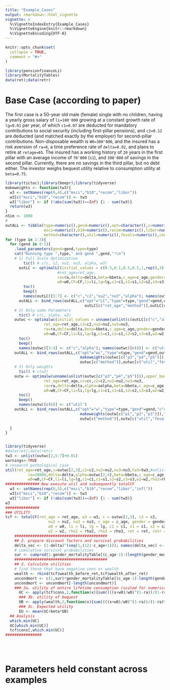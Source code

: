```yaml
---
title: "Example_Cases"
output: rmarkdown::html_vignette
vignette: >
  %\VignetteIndexEntry{Example_Cases}
  %\VignetteEngine{knitr::rmarkdown}
  %\VignetteEncoding{UTF-8}
---
```


```r
knitr::opts_chunk$set(
  collapse = TRUE,
  comment = "#>"
)
```

```r
library(pensionfinanceLi)
library(MortalityTables)
data(ret);data(retr)
```

# Base Case (according to paper)

The first case is a 50-year old male (female) single with no children, having a yearly gross salary of `li=100'000` growing at a constant growth rate of `lg=0.01` per year, of which `c1=0.07` are deducted for mandatory contributions to social security (including first-pillar pensions), and `c2=0.12` are deducted (and matched exactly by the
employer) for second-pillar contributions. Non-disposable wealth is `W0=300'000`, and the insured has a risk aversion of `ra=8`, a time preference rate of `delta=0.02`, and plans to retire at `retage=65`. The insured has a working history of `20` years in the first pillar with an average income of `70'000` (`s1`), and `300'000` of savings in the second pillar. Currently, there are no savings in the third pillar, but no debt either. The investor weighs bequest utility relative to consumption utility at `beta=0.75`.

```r
library(tictoc);library(beepr);library(tidyverse)
makeweights <- function(tw3){
  w3 <- setNames(rep(0,4),c("msci","b10","recom","libor"))
  w3[c("msci","b10","recom")] <- tw3
  w3["libor"] <- if (!abs(sum(tw3))==Inf) {1 - sum(tw3)}
  return(w3)
}
nSim <- 1000
#
outALL <- tibble(type=numeric(),gend=numeric(),opt=character(),c=numeric(),c2=numeric(),nu2=numeric(),nu3=numeric(),alpha=numeric(),
                 msci=numeric(),b10=numeric(),recom=numeric(),libor=numeric(),ret_age=numeric(),
                 method=character(),util=numeric(),fevals=numeric(),convergence=numeric(),nSim=numeric())
for (type in 1:3){
  for (gend in 0:1){
    .load_parameters(gend=gend,type=type)
    cat("Running type ",type," and gend ",gend,"!\n")
    # 1) Full Scale Optimization
        tic() # c(c, c2, nu2, nu3, alpha, w3)
      outLC <- optimalLC(initial_values = c(0.5,0.1,0.5,0.5,1,rep(0,3),70),upper_bounds=NULL,lower_bounds=NULL,
                       #ret_age=ret_age,
                       ra=ra,delta=delta,beta=bbeta,c_age=c_age,gender=gender,gender_mortalityTable=gender_mortalityTable,
                       w0=w0,CF=CF,li=li,lg=lg,c1=c1,s1=s1,s2=s2,s3=s3,w2=w2,rho2=rho2,rho3=rho3,ret=ret[,,1:nSim],retr=retr[,,1:nSim],psi=psi,trace=0)
        toc()
        beep()
        names(outLC)[3:7] <- c("c","c2","nu2","nu3","alpha"); names(outLC)[c(11,12)] <- c("ret_age","util")
      outALL <- bind_rows(outALL,c("opt"="LC","type"=type,"gend"=gend,outLC[c("c","c2","nu2","nu3","alpha")],makeweights(outLC[c("p6","p7","p8")]),
                                   outLC[c("ret_age","method")],outLC[c("util","fevals","convergence")],"nSim"=nSim))
    # 2) Only some Parameters
      tic() # c(c, alpha, w3)
    outwc <- optimalwc(initial_values = unname(unlist(c(outLC[c("c","alpha")],outLC[c("p6","p7","p8")]))),upper_bounds=NULL,lower_bounds=NULL,
                 ret_age=ret_age,c2=c2,nu2=nu2,nu3=nu3,
                 ra=ra,delta=delta,beta=bbeta,c_age=c_age,gender=gender,gender_mortalityTable=gender_mortalityTable,
                 w0=w0,CF=CF,li=li,lg=lg,c1=c1,s1=s1,s2=s2,s3=s3,w2=w2,rho2=rho2,rho3=rho3,ret=ret[,,1:nSim],retr=retr[,,1:nSim],psi=psi,trace=0)
      toc()
      beep()
      names(outwc)[3:4] <- c("c","alpha"); names(outwc)[c(8)] <- c("util")
    outALL <- bind_rows(outALL,c("opt"="wc","type"=type,"gend"=gend,outwc["c"],"c2"=c2,"nu2"=nu2,"nu3"=nu3,outwc["alpha"],
                                 makeweights(outwc[c("p3","p4","p5")]),"ret_age"=ret_age,
                                 outwc[c("method")],outwc[c("util","fevals","convergence")],"nSim"=nSim))
    # 3) Only weights
      tic() # c(w3)
    outw <- optimalw(unname(unlist(outwc[c("p3","p4","p5")])),upper_bounds=NULL,lower_bounds=NULL,
                 ret_age=ret_age,cc=cc,c2=c2,nu2=nu2,nu3=nu3,
                 ra=ra,delta=delta,alpha=aalpha,beta=bbeta,c_age=c_age,gender=gender,gender_mortalityTable=gender_mortalityTable,
                 w0=w0,CF=CF,li=li,lg=lg,c1=c1,s1=s1,s2=s2,s3=s3,w2=w2,rho2=rho2,rho3=rho3,ret=ret[,,1:nSim],retr=retr[,,1:nSim],psi=psi,trace=0)
      toc()
      beep()
      names(outw)[c(6)] <- c("util")
    outALL <- bind_rows(outALL,c("opt"="w","type"=type,"gend"=gend,"c"=cc,"c2"=c2,"nu2"=nu2,"nu3"=nu3,"alpha"=aalpha,
                                 makeweights(outw[c("p1","p2","p3")]),"ret_age"=ret_age,
                                 outw[c("method")],outw[c("util","fevals","convergence")],"nSim"=nSim))
    
  }
}


```

```r

```

```r
library(tidyverse)
#data(ret);data(retr)
tw3 <- unlist(outwc[2,5:7]+0.01)
warnings<-TRUE
# research pathological case
util(ret_age=ret_age,c=outwc[2,3],c2=c2,nu2=nu2,nu3=nu3,tw3=tw3,#unlist(outw["Nelder-Mead",1:3]),
          ra=20000,delta=delta,alpha=outwc[2,4],beta=bbeta,c_age=c_age,gender=gender,gender_mortalityTable=gender_mortalityTable,
          w0=w0,CF=CF,li=li,lg=lg,c1=c1,s1=s1,s2=s2,s3=s3,w2=w2,rho2=rho2,rho3=rho3,ret=ret,retr=retr,psi=psi)
############### Now execute util and subsequently totalCF
  w3 <- setNames(rep(0,5),c("msci","b10","recom","libor","infl"))
  w3[c("msci","b10","recom")] <- tw3
  w3["libor"] <- if (!abs(sum(tw3))==Inf) {1 - sum(tw3)}
w3
###############
### UTILITY
tcf <- totalCF(ret_age = ret_age, w3 = w3, c = outwc[2,3], c2 = c2,
                   nu2 = nu2, nu3 = nu3, c_age = c_age, gender = gender,
                   w0 = w0, li = li, lg = lg, c1 = c1, s1 = s1, s2 = s2, s3 = s3,
                   w2 = w2, rho2 = rho2, rho3 = rho3, ret = ret, retr = retr, psi = psi, alpha = outwc[2,4], warnings=warnings)
    #########################################
    ## 2. prepare discount factors and survival probabilities
    delta_vec <- (1-delta)^(seq(1,(122-c_age+1))); names(delta_vec) <- (c_age):122
    # cumulative survival probabilities
    sur <- cumprod(1-gender_mortalityTable[(c_age-1):(length(gender_mortalityTable)-1)])
    #########################################
    ## 3. Calculate utilities
    # find those that have negative cons or wealth
    wealth <- rbind(tcf$wealth_before_ret,tcf$wealth_after_ret)
    uncondmort <- c(1,sur)*gender_mortalityTable[(c_age-1):length(gender_mortalityTable)]
    uncondmort <- uncondmort[-length(uncondmort)]
    ### 3a. utility of entire lifetime consumption (scaled for numerical reasons)
      UC <- apply(tcf$cons,2,function(x){sum((((x+w0)/w0)^(1-ra))/(1-ra)%*%delta_vec*sur)})
      ### 3b. utility of bequest
      UB <- apply(wealth,2,function(x){sum((((x+w0)/w0)^(1-ra))/(1-ra)%*%delta_vec*uncondmort)})
      ### 3c. Expected utility
      EU <- mean(UC+beta*UB)
  ## Analysis
  which.min(UC)
  UC[which.min(UC)]
  tcf$cons[,which.min(UC)]
################
    
  



```




# Parameters held constant across examples

